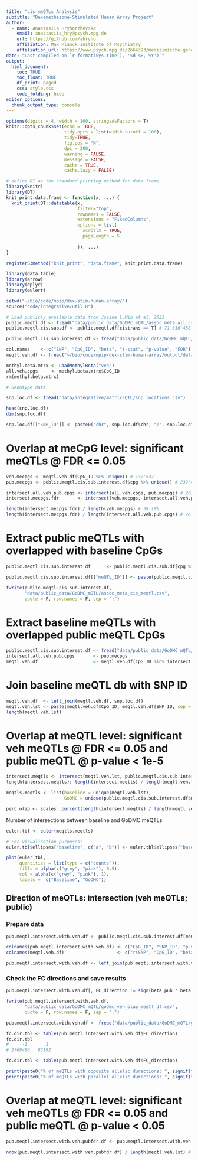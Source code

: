 ```yaml
---
title: "cis-meQTLs Analysis"
subtitle: "Dexamethasone-Stimulated Human Array Project"
author: 
  - name: Anastasiia Hryhorzhevska
    email: anastasiia_hry@psych.mpg.de
    url: https://github.com/ahryho
    affiliation: Max Planck Institute of Psychiatry
    affiliation_url: https://www.psych.mpg.de/2664393/medizinische-genomforschung
date: "Last compiled on `r format(Sys.time(), '%d %B, %Y')`"
output:
  html_document:
    toc: TRUE
    toc_float: TRUE
    df_print: paged
    css: style.css
    code_folding: hide
editor_options: 
  chunk_output_type: console
---
```


```r
options(digits = 4, width = 100, stringsAsFactors = T)
knitr::opts_chunk$set(echo = TRUE,
                      tidy.opts = list(width.cutoff = 100),
                      tidy=TRUE,
                      fig.pos = "H",
                      dpi = 200,
                      warning = FALSE, 
                      message = FALSE, 
                      cache = TRUE, 
                      cache.lazy = FALSE)

# define DT as the standard printing method for data.frame
library(knitr)
library(DT)
knit_print.data.frame <- function(x, ...) {
  knit_print(DT::datatable(x,
                           filter="top",
                           rownames = FALSE,
                           extensions = "FixedColumns",
                           options = list(
                             scrollX = TRUE,
                             pageLength = 5
                             
                           )), ...)
}

registerS3method("knit_print", "data.frame", knit_print.data.frame)

library(data.table)
library(arrow)
library(dplyr)
library(eulerr)
```

```r
setwd("~/bio/code/mpip/dex-stim-human-array/")
source("code/integrative/util.R")
```

```r
# Load publicly available data from Josine L.Min at el. 2021
public.meqtl.df <- fread("data/public_data/GoDMC_mQTL/assoc_meta_all.csv", select = c("cpg", "snp", "pval", "beta_a1", "cistrans"))
public.meqtl.cis.sub.df <- public.meqtl.df[cistrans == T] # 71'616'458
```

```r
public.meqtl.cis.sub.interest.df <- fread("data/public_data/GoDMC_mQTL/assoc_meta_cis_meqtl.csv")
```

```r
col.names    <- c("SNP", "CpG_ID", "beta", "t-stat", "p-value", "FDR")
meqtl.veh.df <- fread("~/bio/code/mpip/dex-stim-human-array/output/data/integrative/matrixEQTL/meqtls/with_missingness/me-qtl_cis_result_snps_with_na_veh_beta_fdr_005.csv", col.names = col.names) 
```

```r
methyl.beta.mtrx <- LoadMethylBeta("veh")
all.veh.cpgs     <- methyl.beta.mtrx$CpG_ID
rm(methyl.beta.mtrx)
```

```r
# Genotype data

snp.loc.df <- fread("data/integrative/matrixEQTL/snp_locations.csv")

head(snp.loc.df)
dim(snp.loc.df)

snp.loc.df[["SNP_ID"]] <- paste0("chr", snp.loc.df$chr, ":", snp.loc.df$pos, ":", "SNP")
```

# Overlap at meCpG level: significant meQTLs @ FDR <= 0.05
 
```r
veh.mecpgs <- meqtl.veh.df$CpG_ID %>% unique() # 137'537
pub.mecpgs <- public.meqtl.cis.sub.interest.df$cpg %>% unique() # 232'477

intersect.all.veh.pub.cpgs <- intersect(all.veh.cpgs, pub.mecpgs) # 203'696
intersect.mecpgs.fdr       <- intersect(veh.mecpgs, intersect.all.veh.pub.cpgs) #53'891

length(intersect.mecpgs.fdr) / length(veh.mecpgs) # 39.18%
length(intersect.mecpgs.fdr) / length(intersect.all.veh.pub.cpgs) # 26.46 %
```

# Extract public meQTLs with overlapped with baseline CpGs 

```r
public.meqtl.cis.sub.interest.df      <- public.meqtl.cis.sub.df[cpg %in% intersect.all.veh.pub.cpgs, ] # 59'720'788

public.meqtl.cis.sub.interest.df[["meQTL_ID"]] <- paste(public.meqtl.cis.sub.interest.df$cpg, public.meqtl.cis.sub.interest.df$snp, sep = "-")

fwrite(public.meqtl.cis.sub.interest.df, 
       "data/public_data/GoDMC_mQTL/assoc_meta_cis_meqtl.csv",
       quote = F, row.names = F, sep = ";")
```

# Extract baseline meQTLs with overlapped public meQTL CpGs 

```r
public.meqtl.cis.sub.interest.df <- fread("data/public_data/GoDMC_mQTL/assoc_meta_cis_meqtl.csv")
intersect.all.veh.pub.cpgs       <- pub.mecpgs
meqtl.veh.df                     <- meqtl.veh.df[CpG_ID %in% intersect.all.veh.pub.cpgs, ] # 2'985'831
```

# Join baseline meQTL db with SNP ID
```r
meqtl.veh.df  <- left_join(meqtl.veh.df, snp.loc.df)
meqtl.veh.lst <- paste(meqtl.veh.df$CpG_ID, meqtl.veh.df$SNP_ID, sep = "-") #  3,007,281
length(meqtl.veh.lst)
```

# Overlap at meQTL level: significant veh meQTLs @ FDR <= 0.05 and public meQTL @ p-value < 1e-5

```r
intersect.meqtls <- intersect(meqtl.veh.lst, public.meqtl.cis.sub.interest.df$meQTL_ID) # 2'861'232
length(intersect.meqtls); length(intersect.meqtls) / length(meqtl.veh.lst) # 95.14 %
```

```r
meqtls.meqtls <- list(baseline = unique(meqtl.veh.lst), 
                      GoDMC = unique(public.meqtl.cis.sub.interest.df$meQTL_ID))

perc.olap <- scales::percent(length(intersect.meqtls) / length(meqtl.veh.lst), accuracy = 0.1)
```

Number of intersections between baseline and GoDMC meQTLs

```r
euler.tbl <- euler(meqtls.meqtls)

# For visualisation purposes:
euler.tbl$ellipses["baseline", c("a", "b")] <- euler.tbl$ellipses["baseline", c("a", "b")] * 2

plot(euler.tbl,
     quantities = list(type = c("counts")),
     fills = alpha(c("grey", "pink"), 0.5),
     col = alpha(c("grey", "pink"), 1),
     labels =  c("Baseline", "GoDMC"))
```


## Direction of meQTLs: intersection (veh meQTLs; public)

### Prepare data 
```r
pub.meqtl.intersect.with.veh.df <- public.meqtl.cis.sub.interest.df[meQTL_ID %in% intersect.meqtls]

colnames(pub.meqtl.intersect.with.veh.df) <- c("CpG_ID", "SNP_ID", "p-value_pub", "beta_pub", "cistrans", "meQTL_ID")
colnames(meqtl.veh.df)                    <- c("rsSNP", "CpG_ID", "beta_veh", "t-stat_veh",  "p-value_veh", "FDR_veh", "CHR_SNP", "POS_SNP", "SNP_ID")

pub.meqtl.intersect.with.veh.df <- left_join(pub.meqtl.intersect.with.veh.df, meqtl.veh.df, by = c("CpG_ID", "SNP_ID")) # 2'851'678 x 13
```

### Check the FC directions and save results

```r
pub.meqtl.intersect.with.veh.df[, FC_direction := sign(beta_pub * beta_veh)]

fwrite(pub.meqtl.intersect.with.veh.df, 
       "data/public_data/GoDMC_mQTL/godmc_veh_olap_meqtl_df.csv",
       quote = F, row.names = F, sep = ";")

pub.meqtl.intersect.with.veh.df <- fread("data/public_data/GoDMC_mQTL/godmc_veh_olap_meqtl_df.csv")
```

```r
fc.dir.tbl <- table(pub.meqtl.intersect.with.veh.df$FC_direction)
fc.dir.tbl 
#     -1       1 
# 2768486   83192
```

```r
fc.dir.tbl <- table(pub.meqtl.intersect.with.veh.df$FC_direction)

print(paste0("% of meQTLs with opposite allelic durections: ", signif(fc.dir.tbl["-1"] / sum(fc.dir.tbl), 4) * 100, " %")) # 97.08%
print(paste0("% of meQTLs with parallel allelic durections: ", signif(fc.dir.tbl["1"] / sum(fc.dir.tbl), 4) * 100, " %"))  # 2.92 %
```

# Overlap at meQTL level: significant veh meQTLs @ FDR <= 0.05 and public meQTL @ p-value < 0.05

```r
pub.meqtl.intersect.with.veh.pubfdr.df <- pub.meqtl.intersect.with.veh.df[`p-value_pub` <= 0.05] # 2'849'887

nrow(pub.meqtl.intersect.with.veh.pubfdr.df) / length(meqtl.veh.lst) # 95.44 %
```